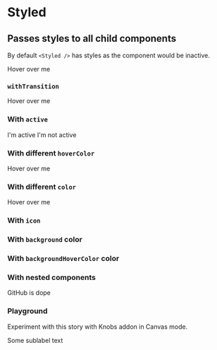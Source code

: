 

<Meta title="Design System|Styled" component={Styled} />

# Styled

## Passes styles to all child components

By default `<Styled />` has styles as the component would be inactive.

<Preview withToolbar>
  <Story name="default">
    <Styled>
      <Paragraph>Hover over me</Paragraph>
    </Styled>
  </Story>
</Preview>

<Props of={Styled} />

### `withTransition`

<Preview withToolbar>
  <Story name="withTransition">
    <Styled withTransition>
      <Paragraph>Hover over me</Paragraph>
    </Styled>
  </Story>
</Preview>

### With `active`

<Preview withToolbar>
  <Story name="active">
    <div>
      <Styled active>
        <Paragraph> I'm active </Paragraph>
      </Styled>
      <Styled>
        <Paragraph> I'm not active </Paragraph>
      </Styled>
    </div>
  </Story>
</Preview>

### With different `hoverColor`

<Preview withToolbar>
  <Story name="hoverColor">
    <Styled hoverColor="yellow">
      <Paragraph>Hover over me</Paragraph>
    </Styled>
  </Story>
</Preview>

### With different `color`

<Preview withToolbar>
  <Story name="color">
    <Styled color="yellow">
      <Paragraph>Hover over me</Paragraph>
    </Styled>
  </Story>
</Preview>

### With `icon`

<Preview withToolbar>
  <Story name="with icon">
    <Styled>
      <Icon name="github" />
    </Styled>
  </Story>
</Preview>

### With `background` color

<Preview withToolbar>
  <Story name="with background">
    <Styled background="cyan">
      <Icon name="github" />
    </Styled>
  </Story>
</Preview>

### With `backgroundHoverColor` color

<Preview withToolbar>
  <Story name="with background hover color">
    <Styled backgroundHoverColor="purple">
      <Icon name="github" />
    </Styled>
  </Story>
</Preview>

### With nested components

<Preview withToolbar>
  <Story name="nested">
    <Styled>
      <Icon name="github" block />
      <Sublabel> GitHub is dope</Sublabel>
    </Styled>
  </Story>
</Preview>

### Playground

Experiment with this story with Knobs addon in Canvas mode.

<Story name="knobs" decorators={[withKnobs]}>
  <Styled
    active={boolean('active')}
    backgroundHoverColor="lightgrey"
    hoverColor="purple"
    withTransition={boolean('withTransition')}
  >
    <Icon name="github" />
    <Sublabel>Some sublabel text</Sublabel>
  </Styled>
</Story>
